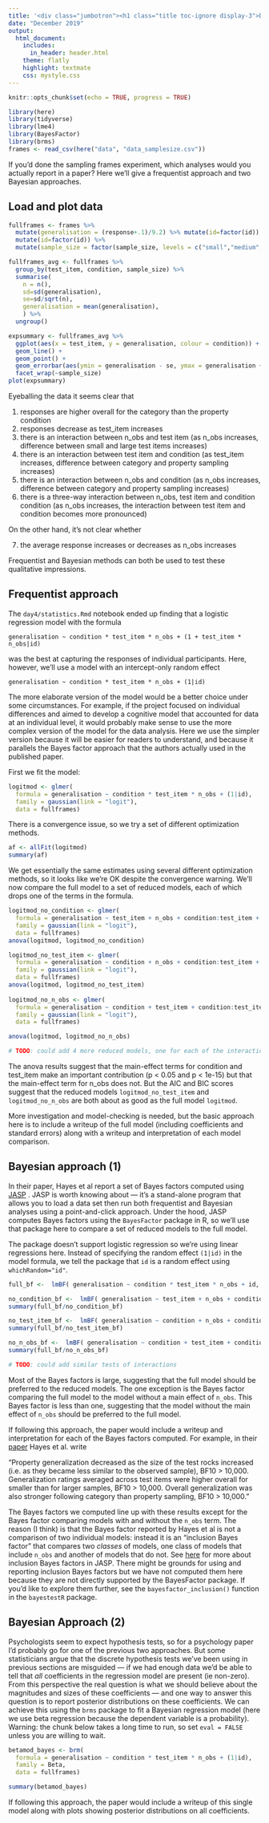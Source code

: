 ```yaml
---
title: '<div class="jumbotron"><h1 class="title toc-ignore display-3">Day 4: Statistical analyses for sampling frames experiment</h1></div>'
date: "December 2019"
output:
  html_document:
    includes:
      in_header: header.html
    theme: flatly
    highlight: textmate
    css: mystyle.css
---
```


```r
knitr::opts_chunk$set(echo = TRUE, progress = TRUE)
```

```r
library(here)
library(tidyverse)
library(lme4)
library(BayesFactor)
library(brms)
frames <- read_csv(here("data", "data_samplesize.csv"))
```

If you'd done the sampling frames experiment, which analyses would you actually report in a paper? Here we'll give a frequentist approach and two Bayesian approaches.

## Load and plot data

```r
fullframes <- frames %>% 
  mutate(generalisation = (response+.1)/9.2) %>% mutate(id=factor(id)) %>% 
  mutate(id=factor(id)) %>% 
  mutate(sample_size = factor(sample_size, levels = c("small","medium","large"))) 

fullframes_avg <- fullframes %>%
  group_by(test_item, condition, sample_size) %>%
  summarise(
    n = n(),
    sd=sd(generalisation), 
    se=sd/sqrt(n),
    generalisation = mean(generalisation),
    ) %>%
  ungroup()

expsummary <- fullframes_avg %>%
  ggplot(aes(x = test_item, y = generalisation, colour = condition)) +
  geom_line() +
  geom_point() +
  geom_errorbar(aes(ymin = generalisation - se, ymax = generalisation + se)) +
  facet_wrap(~sample_size)
plot(expsummary)

```


Eyeballing the data it seems clear that

1. responses are higher overall for the category than the property condition
2. responses decrease as test_item increases
3. there is an interaction between n_obs and test item (as n_obs increases, difference between small and large test items increases)
4. there is an interaction between test item and condition (as test_item increases, difference between category and property sampling increases)
5. there is an interaction between n_obs and condition  (as n_obs increases, difference between category and property sampling increases)
6. there is a three-way interaction between n_obs, test item  and condition condition  (as n_obs increases, the interaction between test item and condition becomes more pronounced)

On the other hand, it's not clear whether

7. the average response increases or decreases as n_obs increases

Frequentist and Bayesian methods can both be used to test these qualitative impressions.

## Frequentist approach

The `day4/statistics.Rmd` notebook ended up finding that a logistic regression model with the formula
```
generalisation ~ condition * test_item * n_obs + (1 + test_item * n_obs|id) 
```
was the best at capturing the responses of individual participants. Here, however, we'll use a model with an intercept-only random effect
```
generalisation ~ condition * test_item * n_obs + (1|id) 
```
The more elaborate version of the model would be a better choice under some circumstances.  For example, if the project focused on individual differences and aimed to develop a cognitive model that accounted for data at an individual level, it would probably make sense to use the more complex version of the model for the data analysis. Here we use the simpler version because it will be easier for readers to understand, and because it parallels the Bayes factor approach that the authors actually used in the published paper.

First we fit the model:

```r
logitmod <- glmer(
  formula = generalisation ~ condition * test_item * n_obs + (1|id), 
  family = gaussian(link = "logit"), 
  data = fullframes)
```

There is a convergence issue, so we try a set of different optimization methods.

```r
af <- allFit(logitmod)
summary(af)
```
We get essentially the same estimates using several different optimization methods, so it looks like we're OK despite the convergence warning. We'll 
now compare the full model to a set of reduced models, each of which drops one of the terms in the formula. 

```r

logitmod_no_condition <- glmer(
  formula = generalisation ~ test_item + n_obs + condition:test_item + condition:n_obs + test_item:n_obs + condition:test_item:n_obs + (1|id), 
  family = gaussian(link = "logit"), 
  data = fullframes)
anova(logitmod, logitmod_no_condition)

logitmod_no_test_item <- glmer(
  formula = generalisation ~ condition + n_obs + condition:test_item + condition:n_obs + test_item:n_obs + condition:test_item:n_obs + (1|id), 
  family = gaussian(link = "logit"), 
  data = fullframes)
anova(logitmod, logitmod_no_test_item)
  
logitmod_no_n_obs <- glmer(
  formula = generalisation ~ condition + test_item + condition:test_item + condition:n_obs + test_item:n_obs + condition:test_item:n_obs + (1|id), 
  family = gaussian(link = "logit"), 
  data = fullframes)

anova(logitmod, logitmod_no_n_obs)

# TODO: could add 4 more reduced models, one for each of the interaction terms
```

The anova results suggest that the main-effect terms for condition and test_item make an important contribution (p < 0.05 and p < 1e-15) but that the main-effect term for n_obs does not. But the AIC and BIC scores suggest that the reduced models `logitmod_no_test_item` and `logitmod_no_n_obs` are both about as good as the full model `logitmod`. 

More investigation and model-checking is needed, but the basic approach here is to include a writeup  of the full model (including coefficients and standard errors) along with a writeup and interpretation of each model comparison.

##  Bayesian approach (1)

In their paper, Hayes et al report a set of Bayes factors computed using [JASP](https://jasp-stats.org) . JASP is worth knowing about --- it's a stand-alone program that allows you to load a data set then run both frequentist and Bayesian analyses using a point-and-click approach. Under the hood, JASP computes Bayes factors using the `BayesFactor` package in R, so we'll use that package here to compare a set of reduced models to the full model. 

The package doesn't support logistic regression so we're using linear regressions here. Instead of specifying the random effect `(1|id)` in the model formula, we tell the package  that `id` is a random effect using `whichRandom="id"`.

```r
full_bf <-  lmBF( generalisation ~ condition * test_item * n_obs + id, data=fullframes, whichRandom="id")

no_condition_bf <-  lmBF( generalisation ~ test_item + n_obs + condition:test_item + condition:n_obs + test_item:n_obs + condition:test_item:n_obs + id, data=fullframes, whichRandom="id")
summary(full_bf/no_condition_bf)

no_test_item_bf <-  lmBF( generalisation ~ condition + n_obs + condition:test_item + condition:n_obs + test_item:n_obs + condition:test_item:n_obs + id, data=fullframes, whichRandom="id")
summary(full_bf/no_test_item_bf)

no_n_obs_bf <-  lmBF( generalisation ~ condition + test_item + condition:test_item + condition:n_obs + test_item:n_obs + condition:test_item:n_obs + id, data=fullframes, whichRandom="id")
summary(full_bf/no_n_obs_bf)

# TODO: could add similar tests of interactions 
```

Most of the Bayes factors is large, suggesting that the full model should be preferred to the reduced models. The one exception is the Bayes factor comparing the full model to the model without a main effect of `n_obs`. This Bayes factor is less than one, suggesting that the model without the main effect of `n_obs` should be preferred to the full model. 

If following this approach, the paper would include a writeup and interpretation for each of the Bayes factors computed. For example, in their [paper](https://compcogscisydney.org/publications/HayesBFN_frames.pdf) Hayes et al. write

"Property generalization decreased as the size of the test rocks increased (i.e. as they became less similar to the observed sample), BF10 > 10,000. Generalization ratings averaged across test items were higher overall for smaller than for larger samples, BF10 > 10,000. Overall generalization was also stronger following category than property sampling, BF10 > 10,000."

The Bayes factors we computed line up with these results except for the Bayes factor comparing models with and without the `n_obs` term. The reason  (I think) is that the Bayes factor reported by Hayes et al is not a comparison of two individual models: instead it is an "inclusion Bayes factor" that compares two *classes* of models, one class of models that include  `n_obs` and another of models that do not. See [here]( https://static.jasp-stats.org/about-bayesian-anova.html) for more about inclusion Bayes factors in JASP.  There might be grounds for using and reporting inclusion Bayes factors but we have not computed them here because they are not directly supported by the BayesFactor package. If you'd like to explore them further, see the `bayesfactor_inclusion()` function in the `bayestestR` package. 

## Bayesian Approach (2)

Psychologists seem to expect hypothesis tests, so for a psychology paper I'd probably go for one of the previous two approaches. But some statisticians argue that the discrete hypothesis tests we've been using in previous sections are misguided --- if we had enough data we'd be able to tell that *all* coefficients in the regression model are present (ie non-zero). From this perspective the real question is what we should believe about the magnitudes and sizes of these coefficients --- and one way to answer this question is to report posterior distributions on these coefficients. We can achieve this using the `brms` package to fit a Bayesian regression model (here we use beta regression because the dependent variable is a probability). Warning: the chunk below takes a long time to run, so set `eval = FALSE` unless you are willing to wait.

```r
betamod_bayes <- brm(
  formula = generalisation ~ condition * test_item * n_obs + (1|id), 
  family = Beta, 
  data = fullframes)

summary(betamod_bayes)
```

If following this approach, the paper would include a writeup of this single model along with plots showing posterior distributions on all coefficients.
